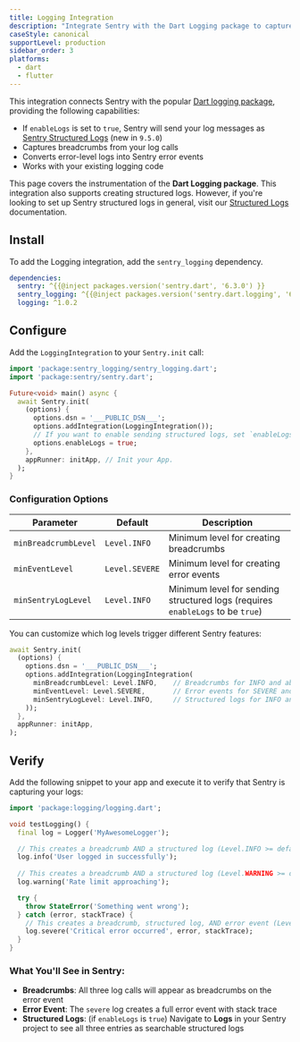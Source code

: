 ```yaml
---
title: Logging Integration
description: "Integrate Sentry with the Dart Logging package to capture events, breadcrumbs, and automatically send structured logs to Sentry."
caseStyle: canonical
supportLevel: production
sidebar_order: 3
platforms:
  - dart
  - flutter
---
```


This integration connects Sentry with the popular [Dart logging package](https://pub.dev/packages/logging), providing the following capabilities:

- If `enableLogs` is set to `true`, Sentry will send your log messages as [Sentry Structured Logs](/platforms/dart/logs/) (new in `9.5.0`)
- Captures breadcrumbs from your log calls
- Converts error-level logs into Sentry error events
- Works with your existing logging code

<Alert level="info">

This page covers the instrumentation of the **Dart Logging package**.
This integration also supports creating structured logs. However, if you're looking to set up Sentry structured logs in general, visit our [Structured Logs](/platforms/dart/logs/) documentation. 

</Alert>

## Install

To add the Logging integration, add the `sentry_logging` dependency.

```yml {filename:pubspec.yaml}
dependencies:
  sentry: ^{{@inject packages.version('sentry.dart', '6.3.0') }}
  sentry_logging: ^{{@inject packages.version('sentry.dart.logging', '6.3.0') }}
  logging: ^1.0.2
```

## Configure

Add the `LoggingIntegration` to your `Sentry.init` call:

```dart
import 'package:sentry_logging/sentry_logging.dart';
import 'package:sentry/sentry.dart';

Future<void> main() async {
  await Sentry.init(
    (options) {
      options.dsn = '___PUBLIC_DSN___';
      options.addIntegration(LoggingIntegration());
      // If you want to enable sending structured logs, set `enableLogs` to `true`
      options.enableLogs = true;
    },
    appRunner: initApp, // Init your App.
  );
}
```

### Configuration Options

| Parameter | Default | Description |
|-----------|---------|-------------|
| `minBreadcrumbLevel` | `Level.INFO` | Minimum level for creating breadcrumbs |
| `minEventLevel` | `Level.SEVERE` | Minimum level for creating error events |
| `minSentryLogLevel` | `Level.INFO` | Minimum level for sending structured logs (requires `enableLogs` to be `true`) |

You can customize which log levels trigger different Sentry features:

```dart
await Sentry.init(
  (options) {
    options.dsn = '___PUBLIC_DSN___';
    options.addIntegration(LoggingIntegration(
      minBreadcrumbLevel: Level.INFO,    // Breadcrumbs for INFO and above
      minEventLevel: Level.SEVERE,       // Error events for SEVERE and above  
      minSentryLogLevel: Level.INFO,     // Structured logs for INFO and above
    ));
  },
  appRunner: initApp,
);
```

## Verify

Add the following snippet to your app and execute it to verify that Sentry is capturing your logs:

```dart
import 'package:logging/logging.dart';

void testLogging() {
  final log = Logger('MyAwesomeLogger');

  // This creates a breadcrumb AND a structured log (Level.INFO >= defaults)
  log.info('User logged in successfully');
  
  // This creates a breadcrumb AND a structured log (Level.WARNING >= defaults)  
  log.warning('Rate limit approaching');

  try {
    throw StateError('Something went wrong');
  } catch (error, stackTrace) {
    // This creates a breadcrumb, structured log, AND error event (Level.SEVERE >= all defaults)
    log.severe('Critical error occurred', error, stackTrace);
  }
}
```

### What You'll See in Sentry:
- **Breadcrumbs**: All three log calls will appear as breadcrumbs on the error event
- **Error Event**: The `severe` log creates a full error event with stack trace
- **Structured Logs**: (if `enableLogs` is `true`) Navigate to **Logs** in your Sentry project to see all three entries as searchable structured logs
